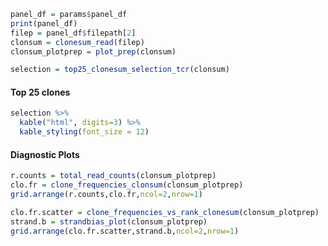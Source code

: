 ```r
panel_df = params$panel_df
print(panel_df)
filep = panel_df$filepath[2]
clonsum = clonesum_read(filep)
clonsum_plotprep = plot_prep(clonsum)
```

```r
selection = top25_clonesum_selection_tcr(clonsum)
```

#### Top 25 clones
```r
selection %>%
  kable("html", digits=3) %>%
  kable_styling(font_size = 12)
```

#### Diagnostic Plots

```r

r.counts = total_read_counts(clonsum_plotprep)
clo.fr = clone_frequencies_clonsum(clonsum_plotprep)
grid.arrange(r.counts,clo.fr,ncol=2,nrow=1)
```


```r

clo.fr.scatter = clone_frequencies_vs_rank_clonesum(clonsum_plotprep)
strand.b = strandbias_plot(clonsum_plotprep)
grid.arrange(clo.fr.scatter,strand.b,ncol=2,nrow=1)
```

